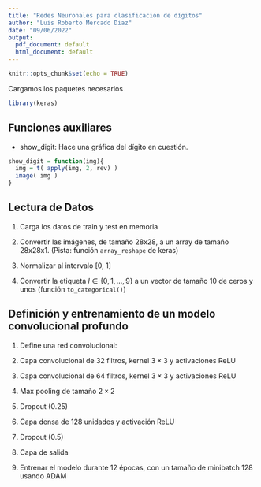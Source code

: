 ```yaml
---
title: "Redes Neuronales para clasificación de dígitos"
author: "Luis Roberto Mercado Diaz"
date: "09/06/2022"
output:
  pdf_document: default
  html_document: default
---
```


```r
knitr::opts_chunk$set(echo = TRUE)
```

Cargamos los paquetes necesarios
```r
library(keras)
```


## Funciones auxiliares

* show_digit: Hace una gráfica del dígito en cuestión.
```r
show_digit = function(img){
  img = t( apply(img, 2, rev) )
  image( img )
}
```


## Lectura de Datos

1. Carga los datos de train y test en memoria

2. Convertir las imágenes, de tamaño 28x28, a un array de tamaño 28x28x1. (Pista: función `array_reshape` de keras)

3. Normalizar al intervalo [0, 1]

4. Convertir la etiqueta $l \in \{0, 1, \dots, 9\}$ a un vector de tamaño 10 de ceros y unos (función  `to_categorical()`)


## Definición y entrenamiento de un modelo convolucional profundo

1. Define una red convolucional:

  1. Capa convolucional de 32 filtros, kernel $3\times 3$ y activaciones ReLU
  2. Capa convolucional de 64 filtros, kernel $3\times 3$ y activaciones ReLU
  3. Max pooling de tamaño $2 \times 2$
  4. Dropout ($0.25$)
  5. Capa densa de 128 unidades y activación ReLU
  6. Dropout ($0.5$)
  7. Capa de salida
  

2. Entrenar el modelo durante 12 épocas, con un tamaño de minibatch 128 usando ADAM
